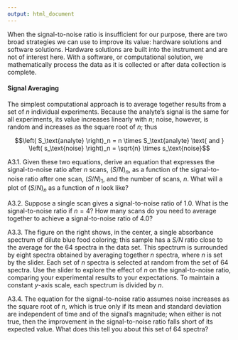 ```yaml
---
output: html_document
---
```


<!-- activity 3 -->

When the signal-to-noise ratio is insufficient for our purpose, there are two broad strategies we can use to improve its value: hardware solutions and software solutions. Hardware solutions are built into the instrument and are not of interest here. With a software, or computational solution, we mathematically process the data as it is collected or after data collection is complete. 

#### Signal Averaging

The simplest computational approach is to average together results from a set of *n* individual experiments. Because the analyte's signal is the same for all experiments, its value increases linearly with *n*; noise, however, is random and increases as the square root of *n*; thus

$$\left( S_\text{analyte} \right)_n = n \times S_\text{analyte} \text{ and } \left( s_\text{noise} \right)_n = \sqrt{n} \times s_\text{noise}$$

A3.1. Given these two equations, derive an equation that expresses the signal-to-noise ratio after *n* scans, $\left( S/N \right)_n$, as a function of the signal-to-noise ratio after one scan, $\left( S/N \right)_1$, and the number of scans, *n*. What will a plot of $\left( S/N \right)_n$ as a function of *n* look like?

A3.2. Suppose a single scan gives a signal-to-noise ratio of 1.0. What is the signal-to-noise ratio if $n = 4$? How many scans do you need to average together to achieve a signal-to-noise ratio of 4.0? 

A3.3. The figure on the right shows, in the center, a single absorbance spectrum of dilute blue food coloring; this sample has a *S/N* ratio close to the average for the 64 spectra in the data set. This spectrum is surrounded by eight spectra obtained by averaging together *n* spectra, where *n* is set by the slider. Each set of *n* spectra is selected at random from the set of 64 spectra. Use the slider to explore the effect of *n* on the signal-to-noise ratio, comparing your experimental results to your expectations. To maintain a constant *y*-axis scale, each spectrum is divided by *n*.

A3.4. The equation for the signal-to-noise ratio assumes noise increases as the square root of *n*, which is true only if its mean and standard deviation are independent of time and of the signal's magnitude; when either is not true, then the improvement in the signal-to-noise ratio falls short of its expected value. What does this tell you about this set of 64 spectra?
